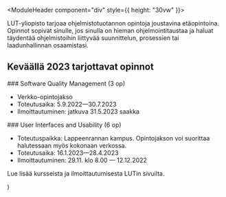 
<ContentContainer>

<ModuleHeader component="div" style={{ height: "30vw" }}>
  <ModuleImage src="/images/LUT-LOGO-WHITE-PNG.webp" alt="LUT" sizes="(max-width: 768px): 33vw, (max-width: 600px): 25vw, 50vw"></ModuleImage>
</ModuleHeader>

<ModuleDescriptionText>
LUT-yliopisto tarjoaa ohjelmistotuotannon opintoja joustavina etäopintoina. Opinnot sopivat sinulle, jos sinulla on hieman ohjelmointitaustaa ja haluat täydentää ohjelmistoihin liittyvää suunnittelun, prosessien tai laadunhallinnan osaamistasi.
</ModuleDescriptionText>

</ContentContainer>

<CustomModuleContent>

## Keväällä 2023 tarjottavat opinnot

<CustomModuleCourse>
  ### Software Quality Management (3 op)

  * Verkko-opintojakso
  * Toteutusaika: 5.9.2022&mdash;30.7.2023
  * Ilmoittautuminen: jatkuva 31.5.2023 saakka
</CustomModuleCourse>

<CustomModuleCourse>
  ### User Interfaces and Usability (6 op)

  * Toteutuspaikka: Lappeenrannan kampus. Opintojakson voi suorittaa halutessaan myös kokonaan verkossa.
  * Toteutusaika: 16.1.2023&mdash;28.4.2023
  * Ilmoittautuminen: 29.11. klo 8.00 &mdash; 12.12.2022
</CustomModuleCourse>

<OutboundLink eventLabel="custom: lut-ohjelmistotuotanto" to="https://www.lut.fi/fi/opiskelu/avoin-yliopisto/avoimen-yliopiston-opintotarjonta/ohjelmistotuotannon-opintokokonaisuus">Lue lisää kursseista ja ilmoittautumisesta LUTin sivuilta.</OutboundLink>

</CustomModuleContent>
  <CustomModule children={children} backgroundColor="#000000" />
)
